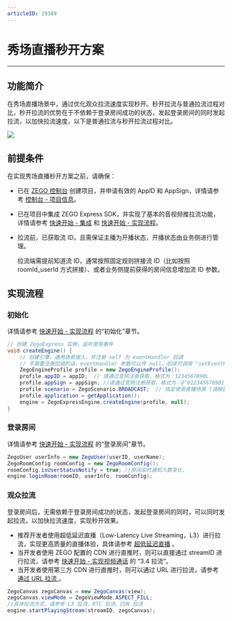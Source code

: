 ```yaml
---
articleID: 19389
---
```

# 秀场直播秒开方案

- - -

## 功能简介

在秀场直播场景中，通过优化观众拉流速度实现秒开。秒开拉流与普通拉流过程对比，秒开拉流的优势在于不依赖于登录房间成功的状态，发起登录房间的同时发起拉流，以加快拉流速度，以下是普通拉流与秒开拉流过程对比。

<Frame width="512" height="auto" caption=""><img src="https://storage.zego.im/sdk-doc/Pics/Common/ZegoExpressEngine/Second_opening_scheme.png" /></Frame>


## 前提条件

在实现秀场直播秒开方案之前，请确保：

- 已在 [ZEGO 控制台](https://console.zego.im) 创建项目，并申请有效的 AppID 和 AppSign，详情请参考 [控制台 - 项目信息](https://doc-zh.zego.im/article/12107)。
- 已在项目中集成 ZEGO Express SDK，并实现了基本的音视频推拉流功能，详情请参考 [快速开始 - 集成](!Integration/SDK_Integration) 和 [快速开始 - 实现流程](!Integration/Solution_Implementation)。

- 拉流前，已获取流 ID，且需保证主播为开播状态，开播状态由业务侧进行管理。
  <Note title="说明">


  拉流端需提前知道流 ID，通常按照固定规则拼接流 ID（比如按照 roomId_userId 方式拼接）、或者业务侧提前获得的房间信息增加流 ID 参数。
</Note>



## 实现流程

### 初始化

详情请参考 [快速开始 - 实现流程](!Integration/Solution_Implementation#CreateEngine) 的“初始化”章节。

```Java
// 创建 ZegoExpress 实例，监听常用事件
void createEngine() {
    // 创建引擎，通用场景接入，并注册 self 为 eventHandler 回调
    // 不需要注册回调的话，eventHandler 参数可以传 null，后续可调用 "setEventHandler:" 方法设置回调
    ZegoEngineProfile profile = new ZegoEngineProfile();
    profile.appID = appID;  // 请通过官网注册获取，格式为：1234567890L
    profile.appSign = appSign; //请通过官网注册获取，格式为：@"0123456789012345678901234567890123456789012345678901234567890123"（共64个字符）
    profile.scenario = ZegoScenario.BROADCAST;  // 指定使用直播场景 (请根据实际情况填写适合你业务的场景)
    profile.application = getApplication();
    engine = ZegoExpressEngine.createEngine(profile, null);
}
```

### 登录房间

详情请参考 [快速开始 - 实现流程](!Integration/Solution_Implementation#createroom) 的“登录房间”章节。

```java
ZegoUser userInfo = new ZegoUser(userID, userName);
ZegoRoomConfig roomConfig = new ZegoRoomConfig();
roomConfig.isUserStatusNotify = true; //房间实时通知人数变化.
engine.loginRoom(roomID, userInfo, roomConfig);
```

### 观众拉流

登录房间后，无需依赖于登录房间成功的状态，发起登录房间的同时，可以同时发起拉流，以加快拉流速度，实现秒开效果。

<Note title="说明">


- 推荐开发者使用超低延迟直播（Low-Latency Live Streaming，L3）进行拉流，实现更高质量的直播体验，具体请参考 [超低延迟直播](!Publisher_Player_Advanced/Low_Latency_Live#3) 。
- 当开发者使用 ZEGO 配置的 CDN 进行直推时，则可以直接通过 streamID 进行拉流，请参考 [快速开始 - 实现视频通话](!Integration/Solution_Implementation#4_4) 的 “3.4 拉流”。
- 当开发者使用第三方 CDN 进行直推时，则可以通过 URL 进行拉流，请参考 [通过 URL 拉流 ](!Publisher_Player_Advanced/PlayingStreamByCDN)。
</Note>


```Java
ZegoCanvas zegoCanvas = new ZegoCanvas(view);
zegoCanvas.viewMode = ZegoViewMode.ASPECT_FILL;
//具体拉流方式，请参考 L3 拉流、RTC 拉流、CDN 拉流
engine.startPlayingStream(streamID, zegoCanvas);
```
